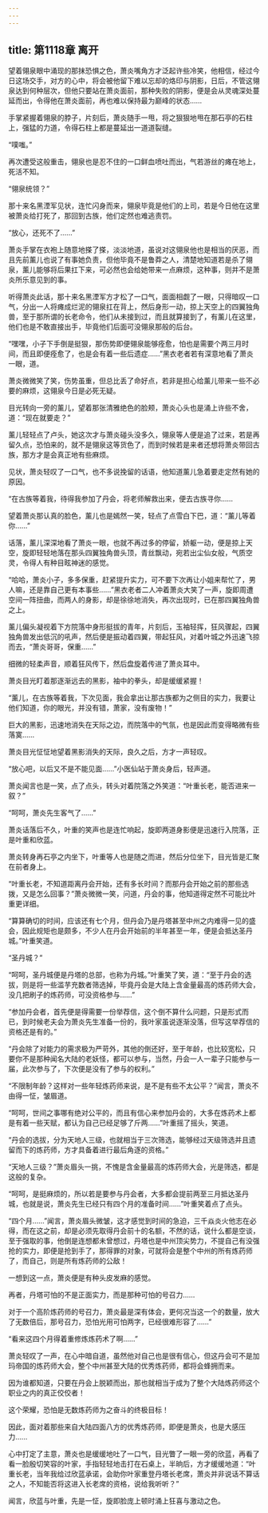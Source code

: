 ```yaml
---
---
---
```

title: 第1118章 离开
---



望着翎泉眼中涌现的那抹恐惧之色，萧炎嘴角方才泛起许些冷笑，他相信，经过今日这场交手，对方的心中，将会被他留下难以忘却的烙印与阴影，日后，不管这翎泉达到何种层次，但他只要站在萧炎面前，那种失败的阴影，便是会从灵魂深处蔓延而出，令得他在萧炎面前，再也难以保持最为巅峰的状态……

手掌紧握着翎泉的脖子，片刻后，萧炎随手一甩，将之狠狠地甩在那石亭的石柱上，强猛的力道，令得石柱上都是蔓延出一道道裂缝。

“噗嗤。”

再次遭受这般重击，翎泉也是忍不住的一口鲜血喷吐而出，气若游丝的瘫在地上，死活不知。

“翎泉统领？”

那十来名黑湮军见状，连忙闪身而来，翎泉毕竟是他们的上司，若是今日他在这里被萧炎给打死了，那回到古族，他们定然也难逃责罚。

“放心，还死不了……”

萧炎手掌在衣袍上随意地搽了搽，淡淡地道，虽说对这翎泉他也是相当的厌恶，而且先前薰儿也说了有事她负责，但他毕竟不是鲁莽之人，清楚地知道若是杀了翎泉，薰儿能够将后果扛下来，可必然也会给她带来一点麻烦，这种事，则并不是萧炎所乐意见到的事。

听得萧炎此话，那十来名黑湮军方才松了一口气，面面相觑了一眼，只得暗叹一口气，分出一人将瘫成烂泥的翎泉扛在背上，然后身形一动，掠上天空上的四翼独角兽，至于那所谓的长老命令，他们从未接到过，而且就算接到了，有薰儿在这里，他们也是不敢直接出手，毕竟他们后面可没翎泉那般的后台。

“嘿嘿，小子下手倒是挺狠，那伤势即便翎泉能够痊愈，怕也是需要个两三月时间，而且即便痊愈了，也是会有着一些后遗症……”黑衣老者若有深意地看了萧炎一眼，道。

萧炎微微笑了笑，伤势虽重，但总比丢了命好点，若非是担心给薰儿带来一些不必要的麻烦，这翎泉今日是必死无疑。

目光转向一旁的薰儿，望着那张清雅绝色的脸颊，萧炎心头也是涌上许些不舍，道：“现在就要走？”

薰儿轻轻点了卢头，她这次才与萧炎碰头没多久，翎泉等人便是追了过来，若是再留久点，恐怕来的，就不是翎泉这等货色了，而到时候若是来者还想将萧炎带回古族，那方才是会真正地有些麻烦。

见状，萧炎轻叹了一口气，也不多说挽留的话语，他知道薰儿急着要走定然有她的原因。

“在古族等着我，待得我参加了丹会，将老师解救出来，便去古族寻你……

望着萧炎那认真的脸色，薰儿也是嫣然一笑，轻点了点雪白下巴，道：“薰儿等着你……”

话落，薰儿深深地看了萧炎一眼，也就不再过多的停留，娇躯一动，便是掠上天空，旋即轻轻地落在那头四翼独角兽头顶，青丝飘动，宛若出尘仙女般，气质空灵，令得人有种目眩神迷的感觉。

“哈哈，萧炎小子，多多保重，赶紧提升实力，可不要下次再让小姐来帮忙了，男人嘛，还是靠自己更有本事些……”黑衣老者二人冲着萧炎大笑了一声，旋即周遭空间一阵扭曲，而两人的身影，却是徐徐地消失，再次出现时，已在那四翼独角兽之上。

薰儿偏头凝视着下方院落中身形挺拔的青年，片刻后，玉袖轻挥，狂风骤起，四翼独角兽发出低沉的吼声，然后便是振动着四翼，带起狂风，对着叶城之外迅速飞掠而去，“萧炎哥哥，保重……”

细微的轻柔声音，顺着狂风传下，然后盘旋着传进了萧炎耳中。

萧炎目光盯着那逐渐远去的黑影，袖中的拳头，却是缓缓紧握！

“薰儿，在古族等着我，下次见面，我会拿出让那古族都为之侧目的实力，我要让他们知道，你的眼光，并没有错，萧家，没有废物！”

巨大的黑影，迅速地消失在天际之边，而院落中的气氛，也是因此而变得略微有些落寞……

萧炎目光怔怔地望着黑影消失的天际，良久之后，方才一声轻叹。

“放心吧，以后又不是不能见面……”小医仙站于萧炎身后，轻声道。

萧炎闻言也是一笑，点了点头，转头对着院落之外笑道：“叶重长老，能否进来一叙？”

“呵呵，萧炎先生客气了……”

萧炎话落后不久，叶重的笑声也是连忙响起，旋即两道身影便是迅速行入院落，正是叶重和欣蓝。

萧炎转身再石亭之内坐下，叶重等人也是随之而进，然后分位坐下，目光皆是汇聚在前者身上。

“叶重长老，不知道距离丹会开始，还有多长时间？而那丹会开始之前的那些选拨，又是怎么回事？”萧炎微微一笑，问道，丹会的事，他知道得定然不可能比叶重更详细。

“算算确切的时间，应该还有七个月，但丹会乃是丹塔甚至中州之内难得一见的盛会，因此规矩也是颇多，不少人在丹会开始前的半年甚至一年，便是会抵达圣丹城。”叶重笑道。

“圣丹城？”

“呵呵，圣丹城便是丹塔的总部，也称为丹城。”叶重笑了笑，道：“至于丹会的选拔，则是将一些滥芋充数者筛选掉，毕竟丹会是大陆上含金量最高的炼药师大会，没几把刷子的炼药师，可没资格参与……”

“参加丹会者，首先便是得需要一份举荐信，这个倒不算什么问题，只是形式而已，到时候老夫会为萧炎先生准备一份的，我叶家虽说逐渐没落，但写这举荐信的资格还是有的。”

“丹会除了对能力的需求极为严苛外，其他的倒还好，至于年龄，也比较宽松，只要你不是那种闻名大陆的老妖怪，都可以参与，当然，丹会一人一辈子只能参与一届，此次参与了，下次便是没有了参与的权利。”

“不限制年龄？这样对一些年轻炼药师来说，是不是有些不太公平？”闻言，萧炎不由得一怔，皱眉道。

“呵呵，世间之事哪有绝对公平的，而且有信心来参加丹会的，大多在炼药术上都是有着一些天赋，都认为自己已经足够了斤两……”叶重摇了摇头，笑道。

“丹会的选拔，分为天地人三级，也就相当于三次筛选，能够经过天级筛选并且遗留而下的炼药师，方才具备着进行最后角逐的资格。”

“天地人三级？”萧炎眉头一挑，不愧是含金量最高的炼药师大会，光是筛选，都是这般的复杂。

“呵呵，是挺麻烦的，所以若是要参与丹会者，大多都会提前两至三月抵达圣丹城，也就是说，萧炎先生已经只有四个月的准备时间……”叶重笑着点了点头。

“四个月……”闻言，萧炎眉头微皱，这才感觉到时间的急迫，三千焱炎火他志在必得，而在这之前，却是必须先取得丹会前十的名额，不然的话，说什么都是空谈，至于强取的事，他倒是连想都未曾想过，丹塔也是中州顶尖势力，不提自己有没强抢的实力，即便是抢到手了，那得罪的对象，可就将会是整个中州的所有炼药师了，而自己，则是所有炼药师的公敌！

一想到这一点，萧炎便是有种头皮发麻的感觉。

再者，丹塔可怕的不是正面实力，而是那种可怕的号召力……

对于一个高阶炼药师的号召力，萧炎最是深有体会，更何况当这一个的数量，放大了无数倍后，那号召力，恐怕光用可怕两字，已经很难形容了……”

“看来这四个月得着重修炼炼药术了啊……”

萧炎轻叹了一声，在心中暗自道，虽然他对自己也是很有信心，但这丹会可不是加玛帝国的炼药师大会，整个中州甚至大陆的优秀炼药师，都将会蜂拥而来。

因为谁都知道，只要在丹会上脱颖而出，那也就相当于成为了整个大陆炼药师这个职业之内的真正佼佼者！

这个荣耀，恐怕是无数炼药师为之奋斗的终极目标！

因此，面对着那些来自大陆四面八方的优秀炼药师，即便是萧炎，也是大感压力……

心中打定了主意，萧炎也是缓缓地吐了一口气，目光瞥了一眼一旁的欣蓝，再看了看一脸殷切笑容的叶家，手指轻轻地击打在石桌上，半晌后，方才缓缓地道：“叶重长老，当年我给过欣蓝承诺，会助你叶家重登丹塔长老席，萧炎并非说话不算话之人，不知能否将这进入长老席的资格，说给我听听？”

闻言，欣蓝与叶重，先是一怔，旋即脸庞上顿时涌上狂喜与激动之色。